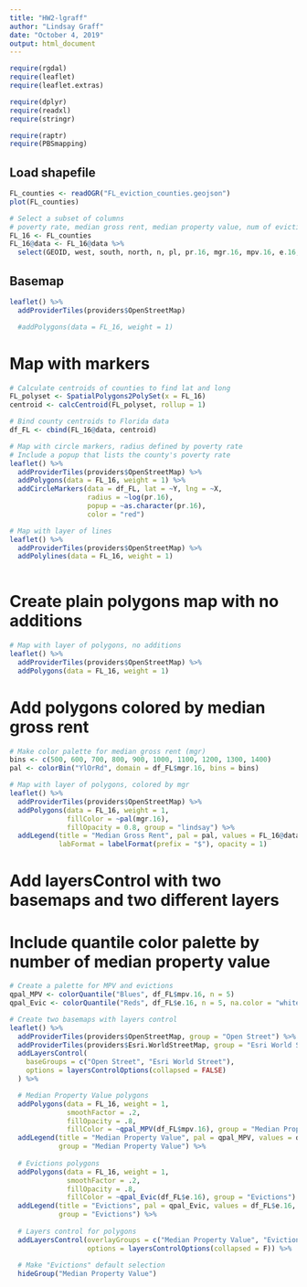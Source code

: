 ```yaml
---
title: "HW2-lgraff"
author: "Lindsay Graff"
date: "October 4, 2019"
output: html_document
---
```


```r
require(rgdal)
require(leaflet)
require(leaflet.extras)

require(dplyr)
require(readxl)
require(stringr)

require(raptr)
require(PBSmapping)
```

## Load shapefile

```r
FL_counties <- readOGR("FL_eviction_counties.geojson")
plot(FL_counties)

# Select a subset of columns
# poverty rate, median gross rent, median property value, num of evictions, eviction rate
FL_16 <- FL_counties
FL_16@data <- FL_16@data %>% 
  select(GEOID, west, south, north, n, pl, pr.16, mgr.16, mpv.16, e.16, er.16)
```

## Basemap

```r
leaflet() %>%
  addProviderTiles(providers$OpenStreetMap)  

  #addPolygons(data = FL_16, weight = 1)
```

# Map with markers
```r

# Calculate centroids of counties to find lat and long
FL_polyset <- SpatialPolygons2PolySet(x = FL_16)
centroid <- calcCentroid(FL_polyset, rollup = 1)

# Bind county centroids to Florida data
df_FL <- cbind(FL_16@data, centroid)

# Map with circle markers, radius defined by poverty rate
# Include a popup that lists the county's poverty rate
leaflet() %>%
  addProviderTiles(providers$OpenStreetMap) %>% 
  addPolygons(data = FL_16, weight = 1) %>% 
  addCircleMarkers(data = df_FL, lat = ~Y, lng = ~X, 
                   radius = ~log(pr.16),
                   popup = ~as.character(pr.16),
                   color = "red") 

```

```r

# Map with layer of lines
leaflet() %>% 
  addProviderTiles(providers$OpenStreetMap) %>% 
  addPolylines(data = FL_16, weight = 1) 
  
```

# Create plain polygons map with no additions
```r
# Map with layer of polygons, no additions
leaflet() %>% 
  addProviderTiles(providers$OpenStreetMap) %>% 
  addPolygons(data = FL_16, weight = 1)
```


# Add polygons colored by median gross rent
```r
# Make color palette for median gross rent (mgr)
bins <- c(500, 600, 700, 800, 900, 1000, 1100, 1200, 1300, 1400)
pal <- colorBin("YlOrRd", domain = df_FL$mgr.16, bins = bins)

# Map with layer of polygons, colored by mgr
leaflet() %>% 
  addProviderTiles(providers$OpenStreetMap) %>% 
  addPolygons(data = FL_16, weight = 1,
              fillColor = ~pal(mgr.16),
              fillOpacity = 0.8, group = "lindsay") %>% 
  addLegend(title = "Median Gross Rent", pal = pal, values = FL_16@data$mgr.16,
            labFormat = labelFormat(prefix = "$"), opacity = 1)

```

# Add layersControl with two basemaps and two different layers
# Include quantile color palette by number of median property value
```r

# Create a palette for MPV and evictions
qpal_MPV <- colorQuantile("Blues", df_FL$mpv.16, n = 5)
qpal_Evic <- colorQuantile("Reds", df_FL$e.16, n = 5, na.color = "white")

# Create two basemaps with layers control
leaflet() %>%
  addProviderTiles(providers$OpenStreetMap, group = "Open Street") %>% 
  addProviderTiles(providers$Esri.WorldStreetMap, group = "Esri World Street") %>% 
  addLayersControl(
    baseGroups = c("Open Street", "Esri World Street"),
    options = layersControlOptions(collapsed = FALSE)
  ) %>% 

  # Median Property Value polygons
  addPolygons(data = FL_16, weight = 1,
              smoothFactor = .2,
              fillOpacity = .8,
              fillColor = ~qpal_MPV(df_FL$mpv.16), group = "Median Property Value") %>% 
  addLegend(title = "Median Property Value", pal = qpal_MPV, values = df_FL$mpv.16,
            group = "Median Property Value") %>% 
  
  # Evictions polygons
  addPolygons(data = FL_16, weight = 1,
              smoothFactor = .2,
              fillOpacity = .8,
              fillColor = ~qpal_Evic(df_FL$e.16), group = "Evictions") %>% 
  addLegend(title = "Evictions", pal = qpal_Evic, values = df_FL$e.16,
            group = "Evictions") %>% 
  
  # Layers control for polygons
  addLayersControl(overlayGroups = c("Median Property Value", "Evictions"),
                   options = layersControlOptions(collapsed = F)) %>% 
  
  # Make "Evictions" default selection 
  hideGroup("Median Property Value")

  
```
